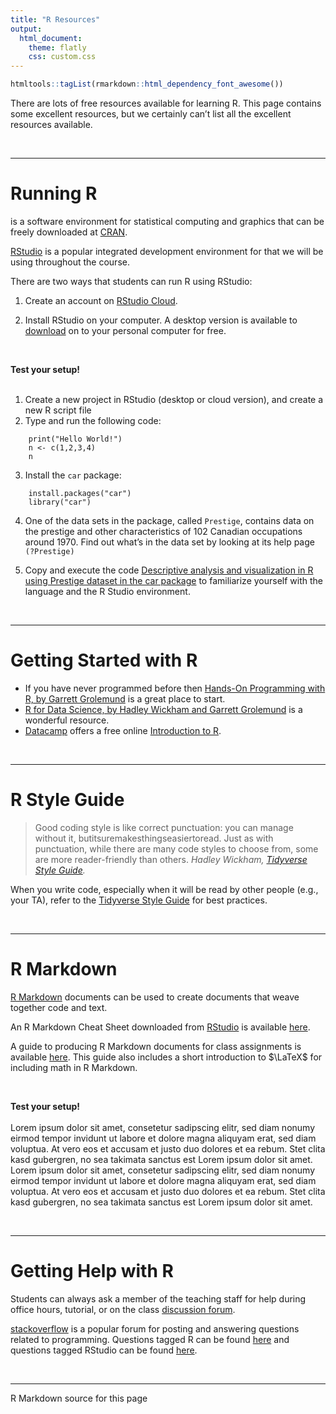 ```yaml
---
title: "R Resources"
output: 
  html_document:
    theme: flatly
    css: custom.css
---
```


```r
htmltools::tagList(rmarkdown::html_dependency_font_awesome())
```

There are lots of free resources available for learning R.  This page contains some excellent resources, but we certainly can't list all the excellent resources available.

<br>

*****

# Running R 

<a href= "https://www.r-project.org"><i class="fab fa-r-project fa-1x"></i></a> is a software environment for statistical computing and graphics that can be freely downloaded at [CRAN](https://cran.r-project.org).

[RStudio](https://www.rstudio.com) is a popular integrated development environment for <i class="fab fa-r-project fa-1x"></i> that we will be using throughout the course.

There are two ways that students can run R using RStudio:

1. Create an account on [RStudio Cloud](https://rstudio.cloud).

2. Install RStudio on your computer.  A desktop version is available to [download](https://www.rstudio.com/products/rstudio/#Desktop) on to your personal computer for free. 

<br>

<div class="yourturn">
<i class="fas fa-puzzle-piece" aria-hidden="true"></i>
<strong> Test your setup! </strong><br><br>

1. Create a new project in RStudio (desktop or cloud version), and create a new R script file
2. Type and run the following code:
```    
    print("Hello World!")
    n <- c(1,2,3,4)       
    n
```
3. Install the `car` package:
```  
    install.packages("car")
    library("car")
```

4. One of the data sets in the package, called `Prestige`, contains data on the prestige and other characteristics of 102 Canadian occupations around 1970. Find out what's in the data set by looking at its help page `(?Prestige)`

5. Copy and execute the code [Descriptive analysis and visualization in R using Prestige dataset in the car package](https://rstudio-pubs-static.s3.amazonaws.com/291237_ccac14a9e129479c8d07e1dcfac5a697.html) to familiarize yourself with the language and the R Studio environment.

</div>

<br>

*****

# Getting Started with R

- If you have never programmed before then [Hands-On Programming with R, by Garrett Grolemund](https://d1b10bmlvqabco.cloudfront.net/attach/ighbo26t3ua52t/igp9099yy4v10/igz7vp4w5su9/OReilly_HandsOn_Programming_with_R_2014.pdf) is a great place to start.
- [R for Data Science, by Hadley Wickham and Garrett Grolemund](http://r4ds.had.co.nz) is a wonderful resource. 
- [Datacamp](https://www.datacamp.com) offers a free online [Introduction to R](https://www.datacamp.com/courses/free-introduction-to-r).

<br>

*****

# R Style Guide

> Good coding style is like correct punctuation: you can manage without it, butitsuremakesthingseasiertoread. Just as with punctuation, while there are many code styles to choose from, some are more reader-friendly than others. _Hadley Wickham, [Tidyverse Style Guide](http://style.tidyverse.org/index.html)._

When you write code, especially when it will be read by other people (e.g., your TA), refer to the [Tidyverse Style Guide](http://style.tidyverse.org/index.html) for best practices.  

<br>

*****

# R Markdown 

[R Markdown](http://rmarkdown.rstudio.com) documents can be used to create documents that weave together code and text.  

An R Markdown Cheat Sheet downloaded from [RStudio](https://www.rstudio.com/resources/cheatsheets/) is available [here](rmarkdown-2.0.pdf).

A guide to producing R Markdown documents for class assignments is available [here](Rmarkdownforclassreports.html).  This guide also includes a short introduction to $\LaTeX$ for including math in R Markdown.

<br>

<p class="yourturn">
<i class="fas fa-puzzle-piece" aria-hidden="true"></i>
<strong> Test your setup! </strong><br><br>
Lorem ipsum dolor sit amet, consetetur sadipscing elitr, sed diam nonumy eirmod tempor invidunt ut labore et dolore magna aliquyam erat, sed diam voluptua. At vero eos et accusam et justo duo dolores et ea rebum. Stet clita kasd gubergren, no sea takimata sanctus est Lorem ipsum dolor sit amet. Lorem ipsum dolor sit amet, consetetur sadipscing elitr, sed diam nonumy eirmod tempor invidunt ut labore et dolore magna aliquyam erat, sed diam voluptua. At vero eos et accusam et justo duo dolores et ea rebum. Stet clita kasd gubergren, no sea takimata sanctus est Lorem ipsum dolor sit amet.
</p>

<br>

*****

# Getting Help with R

Students can always ask a member of the teaching staff for help during office hours, tutorial, or on the class [discussion forum](https://piazza.com/utoronto.ca/winter2018/sta130h1/home).

[stackoverflow](https://stackoverflow.com) is a popular forum for posting and answering questions related to programming.  Questions tagged R can be found [here](https://stackoverflow.com/questions/tagged/r) and questions tagged RStudio can be found [here](https://stackoverflow.com/questions/tagged/rstudio).

<br>

*****

R Markdown source for this page  <a href="https://raw.githubusercontent.com/ntaback/UofT_STA130/master/R_resources.Rmd">
<i class="fa fa-github fa-2x" aria-hidden="true"></i>
</a>

